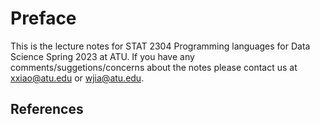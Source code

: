 # Preface {.unnumbered}
This is the lecture notes for STAT 2304 Programming languages for Data Science Spring 2023 at ATU. If you have any comments/suggetions/concerns about the notes please contact us at <xxiao@atu.edu> or <wjia@atu.edu>.


## References {.unnumbered}

::: {#refs}
:::